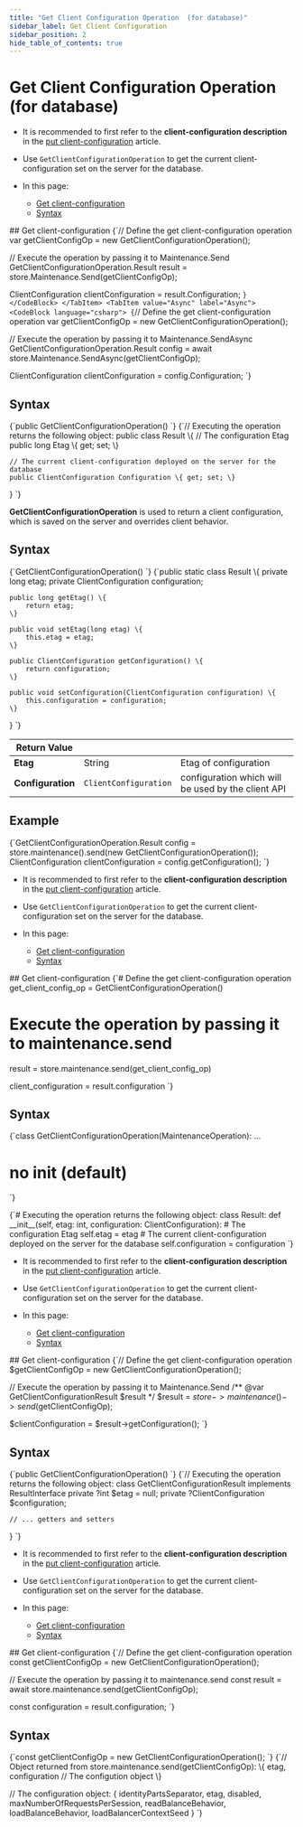 ---
title: "Get Client Configuration Operation  (for database)"
sidebar_label: Get Client Configuration
sidebar_position: 2
hide_table_of_contents: true
---




# Get Client Configuration Operation  (for database)
<LanguageSwitcher supportedLanguages={supportedLanguages} />
<LanguageContent language="csharp">

<Admonition type="note" title="Note">

* It is recommended to first refer to the **client-configuration description** in the [put client-configuration](../../../../client-api/operations/maintenance/configuration/put-client-configuration) article.
  
* Use `GetClientConfigurationOperation` to get the current client-configuration set on the server for the database.

* In this page:
    * [Get client-configuration](../../../../client-api/operations/maintenance/configuration/get-client-configuration#get-client-configuration)
    * [Syntax](../../../../client-api/operations/maintenance/configuration/get-client-configuration#syntax)

</Admonition>
## Get client-configuration

<Tabs groupId='languageSyntax'>
<TabItem value="Sync" label="Sync">
<CodeBlock language="csharp">
{`// Define the get client-configuration operation 
var getClientConfigOp = new GetClientConfigurationOperation();
    
// Execute the operation by passing it to Maintenance.Send
GetClientConfigurationOperation.Result result = store.Maintenance.Send(getClientConfigOp);

ClientConfiguration clientConfiguration = result.Configuration;
`}
</CodeBlock>
</TabItem>
<TabItem value="Async" label="Async">
<CodeBlock language="csharp">
{`// Define the get client-configuration operation 
var getClientConfigOp = new GetClientConfigurationOperation();
                
// Execute the operation by passing it to Maintenance.SendAsync
GetClientConfigurationOperation.Result config = 
    await store.Maintenance.SendAsync(getClientConfigOp);
                
ClientConfiguration clientConfiguration = config.Configuration;
`}
</CodeBlock>
</TabItem>
</Tabs>



## Syntax

<TabItem value="something" label="syntax_1">
<CodeBlock language="csharp">
{`public GetClientConfigurationOperation()
`}
</CodeBlock>
</TabItem>

<TabItem value="something" label="syntax_2">
<CodeBlock language="csharp">
{`// Executing the operation returns the following object: 
public class Result
\{
    // The configuration Etag
    public long Etag \{ get; set; \}
    
    // The current client-configuration deployed on the server for the database
    public ClientConfiguration Configuration \{ get; set; \}
\}
`}
</CodeBlock>
</TabItem>




</LanguageContent>
<LanguageContent language="java">


**GetClientConfigurationOperation** is used to return a client configuration, which is saved on the server and overrides client behavior. 

## Syntax

<TabItem value="something-something" label="config_1_0">
<CodeBlock language="java">
{`GetClientConfigurationOperation()
`}
</CodeBlock>
</TabItem>

<TabItem value="something-something" label="config_1_1">
<CodeBlock language="java">
{`public static class Result \{
    private long etag;
    private ClientConfiguration configuration;

    public long getEtag() \{
        return etag;
    \}

    public void setEtag(long etag) \{
        this.etag = etag;
    \}

    public ClientConfiguration getConfiguration() \{
        return configuration;
    \}

    public void setConfiguration(ClientConfiguration configuration) \{
        this.configuration = configuration;
    \}
\}
`}
</CodeBlock>
</TabItem>

| Return Value | | |
| ------------- | ----- | ---- |
| **Etag** | String | Etag of configuration |
| **Configuration** | `ClientConfiguration` | configuration which will be used by the client API |

## Example

<TabItem value="something-something" label="config_1_2">
<CodeBlock language="java">
{`GetClientConfigurationOperation.Result config
    = store.maintenance().send(new GetClientConfigurationOperation());
ClientConfiguration clientConfiguration = config.getConfiguration();
`}
</CodeBlock>
</TabItem>


</LanguageContent>
<LanguageContent language="python">

<Admonition type="note" title="Note">

* It is recommended to first refer to the **client-configuration description** in the [put client-configuration](../../../../client-api/operations/maintenance/configuration/put-client-configuration) article.
  
* Use `GetClientConfigurationOperation` to get the current client-configuration set on the server for the database.

* In this page:
    * [Get client-configuration](../../../../client-api/operations/maintenance/configuration/get-client-configuration#get-client-configuration)
    * [Syntax](../../../../client-api/operations/maintenance/configuration/get-client-configuration#syntax)

</Admonition>
## Get client-configuration

<TabItem value="something-something" label="get_config">
<CodeBlock language="python">
{`# Define the get client-configuration operation
get_client_config_op = GetClientConfigurationOperation()

# Execute the operation by passing it to maintenance.send
result = store.maintenance.send(get_client_config_op)

client_configuration = result.configuration
`}
</CodeBlock>
</TabItem>



## Syntax

<TabItem value="something-something" label="syntax_1">
<CodeBlock language="python">
{`class GetClientConfigurationOperation(MaintenanceOperation): ...

# no __init__ (default)
`}
</CodeBlock>
</TabItem>

<TabItem value="something-something" label="syntax_2">
<CodeBlock language="python">
{`# Executing the operation returns the following object:
class Result:
    def __init__(self, etag: int, configuration: ClientConfiguration):
        # The configuration Etag
        self.etag = etag
        # The current client-configuration deployed on the server for the database
        self.configuration = configuration
`}
</CodeBlock>
</TabItem>




</LanguageContent>
<LanguageContent language="php">

<Admonition type="note" title="Note">

* It is recommended to first refer to the **client-configuration description** in the [put client-configuration](../../../../client-api/operations/maintenance/configuration/put-client-configuration) article.
  
* Use `GetClientConfigurationOperation` to get the current client-configuration set on the server for the database.

* In this page:
    * [Get client-configuration](../../../../client-api/operations/maintenance/configuration/get-client-configuration#get-client-configuration)
    * [Syntax](../../../../client-api/operations/maintenance/configuration/get-client-configuration#syntax)

</Admonition>
## Get client-configuration

<TabItem value="something-something" label="get_config">
<CodeBlock language="php">
{`// Define the get client-configuration operation
$getClientConfigOp = new GetClientConfigurationOperation();

// Execute the operation by passing it to Maintenance.Send
/** @var GetClientConfigurationResult $result */
$result = $store->maintenance()->send($getClientConfigOp);

$clientConfiguration = $result->getConfiguration();
`}
</CodeBlock>
</TabItem>



## Syntax

<TabItem value="something-something" label="syntax_1">
<CodeBlock language="php">
{`public GetClientConfigurationOperation()
`}
</CodeBlock>
</TabItem>

<TabItem value="something-something" label="syntax_2">
<CodeBlock language="php">
{`// Executing the operation returns the following object:
class GetClientConfigurationResult implements ResultInterface
    private ?int $etag = null;
    private ?ClientConfiguration $configuration;

    // ... getters and setters
\}
`}
</CodeBlock>
</TabItem>




</LanguageContent>
<LanguageContent language="nodejs">

<Admonition type="note" title="Note">

* It is recommended to first refer to the **client-configuration description** in the [put client-configuration](../../../../client-api/operations/maintenance/configuration/put-client-configuration) article.

* Use `GetClientConfigurationOperation` to get the current client-configuration set on the server for the database.

* In this page:
    * [Get client-configuration](../../../../client-api/operations/maintenance/configuration/get-client-configuration#get-client-configuration)
    * [Syntax](../../../../client-api/operations/maintenance/configuration/get-client-configuration#syntax)

</Admonition>
## Get client-configuration

<TabItem value="something-something" label="get_config">
<CodeBlock language="nodejs">
{`// Define the get client-configuration operation 
const getClientConfigOp = new GetClientConfigurationOperation();

// Execute the operation by passing it to maintenance.send
const result = await store.maintenance.send(getClientConfigOp);

const configuration = result.configuration;
`}
</CodeBlock>
</TabItem>



## Syntax

<TabItem value="something-something" label="syntax_1">
<CodeBlock language="nodejs">
{`const getClientConfigOp = new GetClientConfigurationOperation();
`}
</CodeBlock>
</TabItem>

<TabItem value="something-something" label="syntax_2">
<CodeBlock language="nodejs">
{`// Object returned from store.maintenance.send(getClientConfigOp):
\{
   etag,
   configuration // The configution object
\}

// The configuration object:
\{
    identityPartsSeparator,
    etag,
    disabled,
    maxNumberOfRequestsPerSession,
    readBalanceBehavior,
    loadBalanceBehavior,
    loadBalancerContextSeed
\}
`}
</CodeBlock>
</TabItem>




</LanguageContent>

<!---
### Studio
- [Client Configuration](../../../../studio/server/client-configuration)

### Operations
- [What are Operations](../../../../client-api/operations/what-are-operations)
- [Put client-configuration (for database)](../../../../client-api/operations/maintenance/configuration/put-client-configuration)
- [Put client-configuration (server-wide)](../../../../client-api/operations/server-wide/configuration/put-serverwide-client-configuration)
- [Get client-configuration (server-wide)](../../../../client-api/operations/server-wide/configuration/get-serverwide-client-configuration)


-->